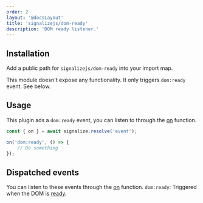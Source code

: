 ```yaml
---
order: 2
layout: '@docsLayout'
title: 'signalizejs/dom-ready'
description: 'DOM ready listener.'
---
```


## Installation
<ImportMapDependencies module="dom-ready" />

Add a public path for `signalizejs/dom-ready` into your import map.

This module doesn't expose any functionality. It only triggers `dom:ready` event. See below.

## Usage
This plugin ads a `dom:ready` event, you can listen to through the [on](/plugins/signalizejs-on) function.

```js
const { on } = await signalize.resolve('event');

on('dom:ready', () => {
	// Do something
});
```

## Dispatched events
You can listen to these events through the [on](/plugins/signalizejs-on) function.
`dom:ready`: Triggered when the DOM is [ready](https://developer.mozilla.org/en-US/docs/Web/API/Document/DOMContentLoaded_event).
